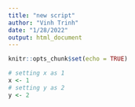 ```yaml
---
title: "new script"
author: "Vinh Trinh"
date: "1/28/2022"
output: html_document
---
```


```r
knitr::opts_chunk$set(echo = TRUE)
```

```r
# setting x as 1
x <- 1
# setting y as 2
y <- 2
```